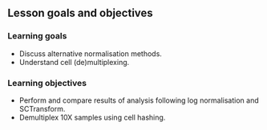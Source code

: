 ## Lesson goals and objectives

### Learning goals

<!--
High-level "big picture" objectives of the learning process.
This should be no more than 3 bullet points.
-->

- Discuss alternative normalisation methods. 
- Understand cell (de)multiplexing.

### Learning objectives

<!--
More concrete and measurable outputs.
This can range from 3 to 8 bullet points.
-->

- Perform and compare results of analysis following log normalisation and SCTransform. 
- Demultiplex 10X samples using cell hashing.

